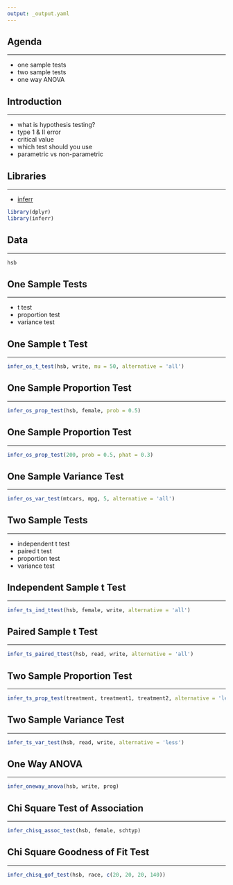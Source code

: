 ```yaml
---
output: _output.yaml
---
```


## {data-background="pipes.png"}

## Agenda

<hr>

- one sample tests
- two sample tests
- one way ANOVA

## Introduction

<hr>

- what is hypothesis testing?
- type 1 & II error
- critical value
- which test should you use
- parametric vs non-parametric

## Libraries

<hr>

- [inferr](https://inferr.rsquaredacademy.com)

```r
library(dplyr)
library(inferr)
```

## Data

<hr> 

```r
hsb
```

## One Sample Tests

<hr> 

- t test
- proportion test
- variance test

## One Sample t Test

<hr>

```r
infer_os_t_test(hsb, write, mu = 50, alternative = 'all')
```

## One Sample Proportion Test

<hr>

```r
infer_os_prop_test(hsb, female, prob = 0.5)
```

## One Sample Proportion Test

<hr>

```r
infer_os_prop_test(200, prob = 0.5, phat = 0.3)
```

## One Sample Variance Test

<hr>

```r
infer_os_var_test(mtcars, mpg, 5, alternative = 'all')
```

## Two Sample Tests

<hr> 

- independent t test
- paired t test
- proportion test
- variance test

## Independent Sample t Test

<hr>

```r
infer_ts_ind_ttest(hsb, female, write, alternative = 'all')
```

## Paired Sample t Test

<hr>

```r
infer_ts_paired_ttest(hsb, read, write, alternative = 'all')
```

## Two Sample Proportion Test

<hr>

```r
infer_ts_prop_test(treatment, treatment1, treatment2, alternative = 'less')
```

## Two Sample Variance Test

<hr>

```r
infer_ts_var_test(hsb, read, write, alternative = 'less')
```

## One Way ANOVA

<hr>

```r
infer_oneway_anova(hsb, write, prog)
```

## Chi Square Test of Association

<hr>

```r
infer_chisq_assoc_test(hsb, female, schtyp)
```

## Chi Square Goodness of Fit Test

<hr>

```r
infer_chisq_gof_test(hsb, race, c(20, 20, 20, 140))
```

## {data-background="thankyou.png"}

